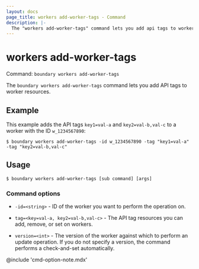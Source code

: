 ```yaml
---
layout: docs
page_title: workers add-worker-tags - Command
description: |-
  The "workers add-worker-tags" command lets you add api tags to worker resources.
---
```


# workers add-worker-tags

Command: `boundary workers add-worker-tags`

The `boundary workers add-worker-tags` command lets you add API tags to worker resources.

## Example

This example adds the API tags `key1=val-a` and `key2=val-b,val-c` to a worker with the ID `w_1234567890`:

```shell-session
$ boundary workers add-worker-tags -id w_1234567890 -tag "key1=val-a" -tag "key2=val-b,val-c"
```

## Usage

<CodeBlockConfig hideClipboard>

```shell-session
$ boundary workers add-worker-tags [sub command] [args]
```

</CodeBlockConfig>


### Command options

- `-id=<string>` - ID of the worker you want to perform the operation on.

- `tag=<key=val-a, key2=val-b,val-c>` - The API tag resources you can add, remove, or set on workers.

- `version=<int>` - The version of the worker against which to perform an update operation.
If you do not specify a version, the command performs a check-and-set automatically.

@include 'cmd-option-note.mdx'